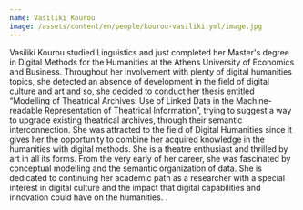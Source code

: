 ```yaml
---
name: Vasiliki Kourou
image: /assets/content/en/people/kourou-vasiliki.yml/image.jpg
---
```

Vasiliki Kourou studied Linguistics and just completed her Master's degree in Digital Methods for the Humanities at the Athens University of Economics and Business. Throughout her involvement with plenty of digital humanities topics, she detected an absence of development in the field of digital culture and art and so, she decided to conduct her thesis entitled “Modelling of Theatrical Archives: Use of Linked Data in the Machine-readable Representation of Theatrical Information”, trying to suggest a way to upgrade existing theatrical archives, through their semantic interconnection. She was attracted to the field of Digital Humanities since it gives her the opportunity to combine her acquired knowledge in the humanities with digital methods. She is a theatre enthusiast and thrilled by art in all its forms. From the very early of her career, she was fascinated by conceptual modelling and the semantic organization of data. She is dedicated to continuing her academic path as a researcher with a special interest in digital culture and the impact that digital capabilities and innovation could have on the humanities.
.
